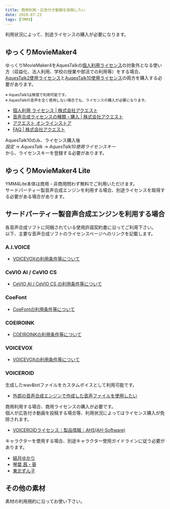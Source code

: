 ```yaml
---
title: 商用利用・広告付き動画を投稿したい
date: 2020-07-23
tags: [YMM4]
---
```

利用状況によって、別途ライセンスの購入が必要になります。

## ゆっくりMovieMaker4
ゆっくりMovieMaker4をAquesTalkの[個人利用ライセンス](https://www.a-quest.com/licence_free.html)の対象外となる使い方（収益化、法人利用、学校の授業や部活での利用等）をする場合、[AquesTalk2使用ライセンス](https://store.a-quest.com/items/7905447)と[AuqesTalk10使用ライセンス](https://store.a-quest.com/items/8529902)の両方を購入する必要があります。  

<small>
※ AquesTalk1は無償で利用可能です。<br/>
※ AquesTalkの音声を全く使用しない場合でも、ライセンスの購入が必要になります。
</small>

- [個人利用 ライセンス | 株式会社アクエスト](https://www.a-quest.com/licence_free.html)
- [音声合成ライセンスの種類・購入 | 株式会社アクエスト](https://www.a-quest.com/licence.html)
- [アクエスト オンラインストア](https://store.a-quest.com/categories/618932)
- [FAQ | 株式会社アクエスト ](https://www.a-quest.com/faq.html)

AquesTalk10のみ、ライセンス購入後  
*設定* → *AquesTalk* → *AquesTalk10使用ライセンスキー*  
から、ライセンスキーを登録する必要があります。

## ゆっくりMovieMaker4 Lite
YMM4Lite本体は商用・非商用問わず無料でご利用いただけます。  
サードパーティー製音声合成エンジンを利用する場合、別途ライセンスを取得する必要がある場合があります。

## サードパーティー製音声合成エンジンを利用する場合
各音声合成ソフトに同梱されている使用許諾契約書に沿ってご利用下さい。  
以下、主要な音声合成ソフトのライセンスページへのリンクを記載します。  

### A.I.VOICE
- [VOICEVOXの利用条件等について](/ymm4/faq/ゆっくりボイス/AIVOICEを使用する/#利用条件等)

### CeVIO AI / CeVIO CS
- [CeVIO AI / CeVIO CS の利用条件等について](/ymm4/faq/ゆっくりボイス/CeVIOを使用する/#利用条件等)

### CoeFont
- [CoeFontの利用条件等について](/ymm4/faq/ゆっくりボイス/CoeFontを利用する/#利用条件等)

### COEIROINK
- [COEIROINKの利用条件等について](/ymm4/faq/ゆっくりボイス/COEIROINK使用する/#利用条件等)

### VOICEVOX
- [VOICEVOXの利用条件等について](/ymm4/faq/ゆっくりボイス/VOICEVOXを使用する/#利用条件等)

### VOICEROID
生成したwav&txtファイルをカスタムボイスとして利用可能です。
- [外部の音声合成エンジンで作成した音声ファイルを使用したい](/faq/ゆっくりボイス/外部の音声合成エンジンで作成した音声ファイルを使用したい/)

商用利用する場合、商用ライセンスの購入が必要です。  
個人が広告付き動画を投稿する場合等、利用状況によってはライセンス購入が免除されます。

- [VOICEROIDライセンス｜製品情報｜AHS(AH-Software)](https://www.ah-soft.com/voiceroid/license/license.html)

キャラクターを使用する場合、別途キャラクター使用ガイドラインに従う必要があります。
- [結月ゆかり](https://www.ah-soft.com/vocaloid/yukari/charactor_guide.html)
- [琴葉 茜・葵](https://www.ai-j.jp/kotonoha/)
- [東北ずん子](https://zunko.jp/guideline.html)

<Flex>
    <AmazonCard item="B072LN3WM8"/>
    <AmazonCard item="B078213JVP"/>
    <AmazonCard item="B071LJJG9H"/>
    <AmazonCard item="B01MF9A8SM"/>
</Flex>

## その他の素材
素材の利用規約に沿ってお使い下さい。
